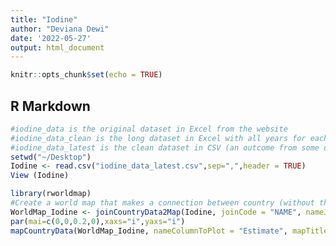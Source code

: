 ```yaml
---
title: "Iodine"
author: "Deviana Dewi"
date: '2022-05-27'
output: html_document
---
```


```r
knitr::opts_chunk$set(echo = TRUE)
```

## R Markdown

```r
#iodine_data is the original dataset in Excel from the website 
#iodine_data_clean is the long dataset in Excel with all years for each country
#iodine_data_latest is the clean dataset in CSV (an outcome from some data restructing using STATA) -- this is the dataset I used for the map in R
setwd("~/Desktop")
Iodine <- read.csv("iodine_data_latest.csv",sep=",",header = TRUE)
View (Iodine)
```

```r
library(rworldmap)
#Create a world map that makes a connection between country (without the code so it will be "NAME") and the column country_name 
WorldMap_Iodine <- joinCountryData2Map(Iodine, joinCode = "NAME", nameJoinColumn = "Country")
par(mai=c(0,0,0.2,0),xaxs="i",yaxs="i")
mapCountryData(WorldMap_Iodine, nameColumnToPlot = "Estimate", mapTitle = "Coverage of iodized salt (% of households)", colourPalette = c("#e0f3db","#ccebc5","#a8ddb5","#7bccc4","#4eb3d3","#2b8cbe","#0868ac","#084081"), oceanCol = "gray", missingCountryCol = 'white') 
``` 